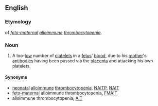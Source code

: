 {{wikipedia|feto-maternal alloimmune thrombocytopenia}}
==English==
===Etymology===
{{abbreviation|English}} of ''[[feto-maternal]] [[alloimmune]] [[thrombocytopenia]]''.
===Noun===
{{en-noun|-}}
#{{pathology}} A too-[[low]] number of [[platelets]] in a [[fetus]]' [[blood]], due to his [[mother]]'s [[antibody|antibodies]] having been passed via the [[placenta]] and attacking his own platelets.
====Synonyms====
*[[neonatal]] [[alloimmune]] [[thrombocytopenia]], [[NAITP]], [[NAIT]]
*[[feto-maternal]] alloimmune thrombocytopenia, [[FMAIT]]
*alloimmune thrombocytopenia, [[AIT]]